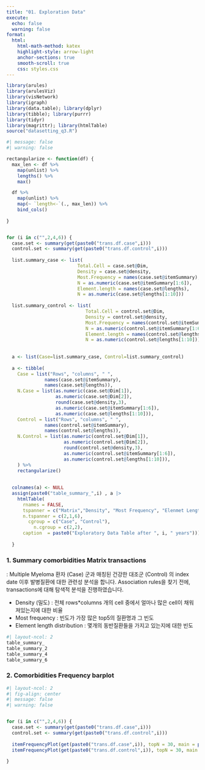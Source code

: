 ---
title: "01. Exploration Data"
execute: 
  echo: false
  warning: false
format:
  html:
    html-math-method: katex
    highlight-style: arrow-light
    anchor-sections: true
    smooth-scroll: true
    css: styles.css
---

```{r}
library(arules)
library(arulesViz)
library(visNetwork)
library(igraph) 
library(data.table); library(dplyr)
library(tibble); library(purrr)
library(tidyr) 
library(magrittr); library(htmlTable)
source("datasetting_q3.R")
```

```{r results='asis'}
#| message: false
#| warning: false

rectangularize <- function(df) {
  max_len <- df %>%
    map(unlist) %>%
    lengths() %>%
    max()

  df %>%
    map(unlist) %>%
    map(~ `length<-`(., max_len)) %>%
    bind_cols()
  
}


for (i in c("",2,4,6)) {
  case.set <- summary(get(paste0("trans.df.case",i)))
  control.set <- summary(get(paste0("trans.df.control",i)))
  
  list.summary_case <- list(
                          Total.Cell = case.set@Dim,
                          Density = case.set@density,
                          Most.Frequency = names(case.set@itemSummary),
                          N = as.numeric(case.set@itemSummary[1:6]),
                          Element.length = names(case.set@lengths),
                          N = as.numeric(case.set@lengths[1:10]))
  
  list.summary_control <- list(
                             Total.Cell = control.set@Dim,
                             Density = control.set@density,
                             Most.Frequency = names(control.set@itemSummary),
                             N = as.numeric(control.set@itemSummary[1:6]),
                             Element.length = names(control.set@lengths),
                             N = as.numeric(control.set@lengths[1:10]))
  
  
  a <- list(Case=list.summary_case, Control=list.summary_control)
  
  a <- tibble(
    Case = list("Rows", "columns", " ",
              names(case.set@itemSummary),
              names(case.set@lengths)),
    N.Case = list(as.numeric(case.set@Dim[1]),
                  as.numeric(case.set@Dim[2]),
                  round(case.set@density,3),
                  as.numeric(case.set@itemSummary[1:6]),
                  as.numeric(case.set@lengths[1:10])),
    Control = list("Rows", "columns", " ",
              names(control.set@itemSummary),
              names(control.set@lengths)),
    N.Control = list(as.numeric(control.set@Dim[1]),
                     as.numeric(control.set@Dim[2]),
                     round(control.set@density,3),
                     as.numeric(control.set@itemSummary[1:6]),
                     as.numeric(control.set@lengths[1:10])),
    ) %>%
    rectangularize()
  
  
  colnames(a) <- NULL
  assign(paste0("table_summary_",i) , a |> 
    htmlTable(
      rnames = FALSE,
      tspanner = c("Matrix","Density", "Most Frequency", "Elenmet Length Distribution"),
      n.tspanner = c(2,1,6),
        cgroup = c("Case", "Control"),
          n.cgroup = c(2,2),
      caption  = paste0("Exploratory Data Table after ", i, " years")))
 
  }

```


### 1. Summary comorbidities Matrix transactions
 : Multiple Myeloma 환자 (Case) 군과 매칭된 건강한 대조군 (Control) 의 index date 이후 발병질환에 대한 관련성 분석을 합니다. 
 Association rules을 찾기 전에, transactions에 대해 탐색적 분석을 진행하였습니다.  
 
- Density (밀도) : 전체 rows*columns 개의 cell 중에서 얼마나 많은 cell이 채워져있는지에 대한 비율
- Most frequency : 빈도가 가장 많은 top5의 질환명과 그 빈도
- Element length distribution : 몇개의 동반질환들을 가지고 있는지에 대한 빈도

```{r}
#| layout-ncol: 2
table_summary_
table_summary_2
table_summary_4
table_summary_6
```


### 2. Comorbidities Frequency barplot
```{r}
#| layout-ncol: 2
#| fig-align: center
#| message: false
#| warning: false


for (i in c("",2,4,6)) {
  case.set <- summary(get(paste0("trans.df.case",i)))
  control.set <- summary(get(paste0("trans.df.control",i)))
  
  itemFrequencyPlot(get(paste0("trans.df.case",i)), topN = 30, main = paste0("Comorbidities frequency after ",i, "years - Case"))
  itemFrequencyPlot(get(paste0("trans.df.control",i)), topN = 30, main = paste0("Comorbidities frequency after ",i," years - Control"))
  
}

```



